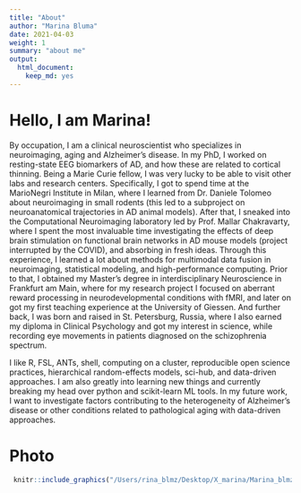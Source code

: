 ```yaml
---
title: "About"
author: "Marina Bluma"
date: 2021-04-03
weight: 1
summary: "about me"
output:
  html_document:
    keep_md: yes
---
```


# Hello, I am Marina!

By occupation, I am a clinical neuroscientist who specializes in neuroimaging, aging and Alzheimer’s disease. In my PhD, I worked on resting-state EEG biomarkers of AD, and how these are related to cortical thinning. Being a Marie Curie fellow, I was very lucky to be able to visit other labs and research centers. Specifically, I got to spend time at the MarioNegri Institute in Milan, where I learned from Dr. Daniele Tolomeo about neuroimaging in small rodents (this led to a subproject on neuroanatomical trajectories in AD animal models). After that, I sneaked into the Computational Neuroimaging laboratory led by Prof. Mallar Chakravarty, where I spent the most invaluable time investigating the effects of deep brain stimulation on functional brain networks in AD mouse models (project interrupted by the COVID), and absorbing in fresh ideas. Through this experience, I learned a lot about methods for multimodal data fusion in neuroimaging, statistical modeling, and high-performance computing. Prior to that, I obtained my Master’s degree in interdisciplinary Neuroscience in Frankfurt am Main, where for my research project I focused on aberrant reward processing in neurodevelopmental conditions with fMRI, and later on got my first teaching experience at the University of Giessen. And further back, I was born and raised in St. Petersburg, Russia, where I also earned my diploma in Clinical Psychology and got my interest in science, while recording eye movements in patients diagnosed on the schizophrenia spectrum.

I like R, FSL, ANTs, shell, computing on a cluster, reproducible open science practices, hierarchical random-effects models, sci-hub, and data-driven approaches. I am also greatly into learning new things and currently breaking my head over python and scikit-learn ML tools. In my future work, I want to investigate factors contributing to the heterogeneity of Alzheimer’s disease or other conditions related to pathological aging with data-driven approaches.

# Photo
```r
 knitr::include_graphics("/Users/rina_blmz/Desktop/X_marina/Marina_blmz/content/avatar_small.jpg")
```